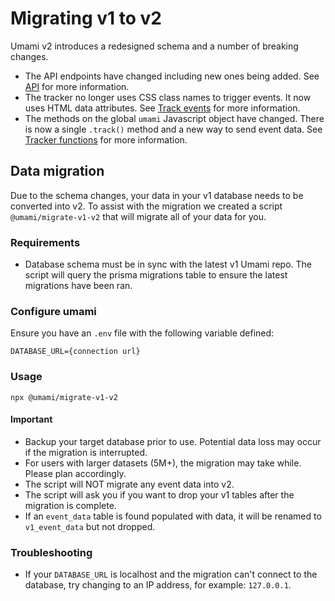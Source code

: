# Migrating v1 to v2

Umami v2 introduces a redesigned schema and a number of breaking changes.

- The API endpoints have changed including new ones being added. See [API](/docs/api) for more information.
- The tracker no longer uses CSS class names to trigger events. It now uses HTML data attributes. See [Track events](/docs/track-events) for more information.
- The methods on the global `umami` Javascript object have changed. There is now a single `.track()` method and a new way to send event data.
See [Tracker functions](/docs/tracker-functions) for more information.

## Data migration

Due to the schema changes, your data in your v1 database needs to be converted into v2.
To assist with the migration we created a script `@umami/migrate-v1-v2` that will migrate all of your data for you.

### Requirements

- Database schema must be in sync with the latest v1 Umami repo. The script will query the prisma migrations table to ensure the latest migrations have been ran.

### Configure umami

Ensure you have an `.env` file with the following variable defined:

```
DATABASE_URL={connection url}
```

### Usage

```shell
npx @umami/migrate-v1-v2
```

#### Important
- Backup your target database prior to use. Potential data loss may occur if the migration is interrupted.
- For users with larger datasets (5M+), the migration may take while. Please plan accordingly.
- The script will NOT migrate any event data into v2.
- The script will ask you if you want to drop your v1 tables after the migration is complete.
- If an `event_data` table is found populated with data, it will be renamed to `v1_event_data` but not dropped.

### Troubleshooting

- If your `DATABASE_URL` is localhost and the migration can't connect to the database, try changing to an IP address, for example: `127.0.0.1`.